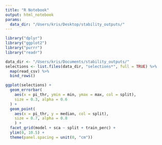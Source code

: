 ```yaml
---
title: "R Notebook"
output: html_notebook
params:
  data_dir: "/Users/kris/Desktop/stability_outputs/"
---
```


```r
library("dplyr")
library("ggplot2")
library("purrr")
library("readr")
```


```r
data_dir <- "/Users/kris/Documents/stability_outputs/"
selections <- list.files(data_dir, "selections*", full = TRUE) %>%
  map(read_csv) %>%
  bind_rows()

ggplot(selections) +
  geom_errorbar(
    aes(x = pi_thr, ymin = min, ymax = max, col = split),
    size = 0.3, alpha = 0.6
  ) +
  geom_point(
    aes(x = pi_thr, y = median, col = split),
    size = 0.7, alpha = 0.8
    ) +
  facet_grid(model + sca ~ split + train_perc) +
  ylim(0, 10.5) +
  theme(panel.spacing = unit(0, "cm"))
```

